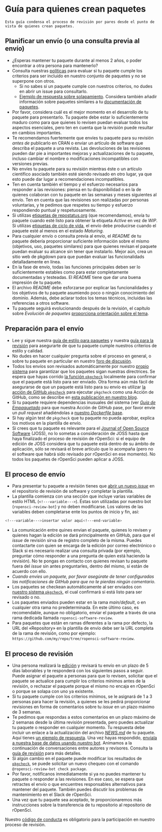 # Guía para quienes crean paquetes  {#authors-guide}

```block
Esta guía condensa el proceso de revisión por pares desde el punto de vista de quienes crean paquetes. 
```

## Planificar un envío (o una consulta previa al envío) {#planning-a-submission-or-a-pre-submission-enquiry}

- ¿Esperas mantener tu paquete durante al menos 2 años, o poder encontrar a otra persona para mantenerlo?
- Consulta nuestras [políticas](#policies) para evaluar si tu paquete cumple los criterios para ser incluido en nuestro conjunto de paquetes y no se superpone con otros.
  - Si no sabes si un paquete cumple con nuestros criterios, no dudes en abrir un issue para consultarlo.
  - [Ejemplo de respuesta sobre solapamiento](https://github.com/ropensci/software-review/issues/199#issuecomment-375358362). Considera también añadir información sobre paquetes similares a tu [documentación de paquetes](#docs-general).
- Por favor, considera cuál es el mejor momento en el desarrollo de tu paquete para presentarlo. Tu paquete debe estar lo suficientemente maduro como para que quienes lo revisen puedan evaluar todos los aspectos esenciales, pero ten en cuenta que la revisión puede resultar en cambios importantes.
- Te recomendamos fuertemente que envíes tu paquete para su revisión *antes de* publicarlo en CRAN o enviar un artículo de software que describa el paquete a una revista. Las devoluciones de las revisiones pueden dar pie a importantes mejoras y actualizaciones de tu paquete, incluso cambiar el nombre o modificaciones incompatibles con versiones previas.
- No envíes tu paquete para su revisión mientras éste o un artículo científico asociado también esté siendo revisado en otro lugar, ya que esto puede dar lugar a recomendaciones incompatibles.
- Ten en cuenta también el tiempo y el esfuerzo necesarios para responder a las revisiones: piensa en tu disponibilidad o en la de quienes colaboran con tu paquete en las semanas y meses siguientes al envío. Ten en cuenta que las revisiones son realizadas por personas voluntarias, y te pedimos que respetes su tiempo y esfuerzo respondiendo puntual y respetuosamente.
- Si utilizas [etiquetas de repostatus.org](https://www.repostatus.org/) (que recomendamos), envía tu paquete cuando esté listo para obtener la etiqueta *Active* en vez de *WIP*. Si utilizas [etiquetas de ciclo de vida](https://www.tidyverse.org/lifecycle/), el envío debe producirse cuando el paquete esté al menos en el estado *Maturing*.
- Para cualquier envío o consulta previa al envío, el *README* de tu paquete debería proporcionar suficiente información sobre el mismo (objetivos, uso, paquetes similares) para que quienes revisan el paquete puedan evaluar su alcance sin tener que instalarlo. Mejor aún, crea un sitio web de pkgdown para que puedan evaluar las funcionalidads detalladamente en línea.
- En la fase de envío, todas las funciones principales deben ser lo suficientemente estables como para estar completamente documentadas y testeadas. El *README* tiene que dar una buena impresión de tu paquete.
- El archivo *README* debe esforzarse por explicar las funcionalidades y los objetivos de tu paquete asumiendo poco o ningún conocimiento del dominio. Además, debe aclarar todos los temas técnicos, incluidas las referencias a otros software.
- Tu paquete seguirá evolucionando después de la revisión, el capítulo sobre *Evolución de paquetes* [proporciona orientación sobre el tema](#evolution).

## Preparación para el envío {#preparing-for-submission}

- Lee y sigue nuestra [guía de estilo para paquetes](#building) y nuestra [guía para la revisión](#preparereview) para asegurarte de que tu paquete cumple nuestros criterios de estilo y calidad.
- No dudes en hacer cualquier pregunta sobre el proceso en general, o sobre tu paquete en particular en nuestro [foro de discusión](https://discuss.ropensci.org).
- Todos los envíos son revisados automáticamente por nuestro [propio sistema](https://docs.ropensci.org/pkgcheck/) para garantizar que los paquetes sigan nuestras directrices. Se espera que hayas corrido [la función `pkgcheck`](https://docs.ropensci.org/pkgcheck/reference/pkgcheck.html) localmente para confirmar que el paquete está listo para ser enviado. Otra forma aún más fácil de asegurarse de que un paquete está listo para su envío es utilizar [la acción de GitHub `pkgcheck`](https://github.com/ropensci-review-tools/pkgcheck-action) para ejecutar `pkgcheck` como una Acción de GitHub, como se describe en [esta publicación en nuestro blog](https://ropensci.org/blog/2022/02/01/pkgcheck-action/).
-   Si tu paquete requiere dependencias inusuales del sistema (ver [*Guía de Empaquetado*](#pkgdependencies) para que nuestra Acción de GitHub pase, por favor envíe un _pull request_ añadiéndolas a [nuestro _Dockerfile_ base](https://github.com/ropensci-review-tools/pkgcheck/blob/main/Dockerfile).
- Si hay algún test de `pkgcheck` que tu paquete no pueda aprobar, explica los motivos en la plantilla de envío.
- Si crees que tu paquete es relevante para el [Journal of Open Source Software](https://joss.theoj.org/) (JOSS), no lo sometas a consideración de JOSS hasta que haya finalizado el proceso de revisión de rOpenSci: si el equipo de edición de JOSS considera que tu paquete está dentro de su ámbito de aplicación, sólo se revisará el breve artículo que lo acompaña (pero no el software que habrá sido revisado por rOpenSci en ese momento). No todos los paquetes de rOpenSci pueden aplicar a JOSS.

## El proceso de envío {#the-submission-process}

- Para presentar tu paquete a revisión tienes que [abrir un nuevo *issue*](https://github.com/ropensci/software-review/issues/new/choose) en el repositorio de revisión de software y completar la plantilla.
- La plantilla comienza con una sección que incluye varias variables de estilo HTML (`<!---variable--->`). Éstas son utilizadas por nuestro bot (`ropensci-review-bot`) y no deben modificarse. Los valores de las variables deben completarse ente los puntos de inicio y fin, así:

```bash
<!---variable--->insertar valor aquí<!---end-variable>
```

- La comunicación entre quines envian el paquete, quienes lo revisen y quienes hagan la edición se dará principalmente en GitHub, para que el *issue* de revisión sirva de registro completo de la misma. Puedes contactarte con quien se encarga de la edición por correo electrónico o Slack si es necesario realizar una consulta privada (por ejemplo, preguntar cómo responder a una pregunta de quien está haciendo la revisión). No te pongas en contacto con quienes revisan tu paquete fuera del *issue* sin antes preguntarles, dentro del mismo, si están de acuerdo con ello.
- *Cuando envíes un paquete, por favor asegúrate de tener configuradas las notificaciones de GitHub para que no te pierdas ningún comentario.*
- Los paquetes se checkean automáticamente al ser enviados con [nuestro sistema `pkgcheck`](https://docs.ropensci.org/pkgcheck), el cual confirmará si está listo para ser revisado o no.
- Los paquetes enviados pueden estar en la rama *main/default*, o en cualquier otra rama no predeterminada. En este último caso, es recomendable, aunque no obligatorio, enviar el paquete a través de una rama dedicada llamada `ropensci-software-review`.
- Para paquetes que están en ramas diferentes a la rama por defecto, la URL del «Repository» en la plantilla de envío debe ser la URL completa de la rama de revisión, como por ejemplo: `https://github.com/my/repo/tree/ropensci-software-review`.

## El proceso de revisión {#the-review-process}

- Una persona realizará la [edición](#editors) y revisará tu envío en un plazo de 5 días laborables y te responderá con los siguientes pasos a seguir. Puede asignar el paquete a personas para que lo revisen, solicitar que el paquete se actualice para cumplir los criterios mínimos antes de la revisión, o rechazar el paquete porque el mismo no encaja en rOpenSci o porque se solapa con uno ya existente.
- Si tu paquete cumple con los criterios mínimos, se le asignará de 1 a 3 personas para hacer la revisión, a quienes se les pedirá proporcionar revisiones en forma de comentarios sobre tu *issue* en un plazo máximo de 3 semanas.
- Te pedimos que respondas a estos comentarios en un plazo máximo de 2 semanas desde la última revisión presentada, pero puedes actualizar tu paquete o responder en cualquier momento. Tu respuesta debe incluir un enlace a la actualización del archivo [*NEWS.md*](#news) de tu paquete. Aquí tienes [un ejemplo de respuesta](https://github.com/ropensci/software-review/issues/593#issuecomment-1714421144). Una vez hayas respondido, [enviala a nuestra base de datos usando nuestro bot](/es/bot_cheatsheet.es#submit-response-to-reviewers). Animamos a la continuación de conversaciones entre autores y revisores. Consulta la [guía de revisión](#reviewerguide) para más detalles.
- Si algún cambio en el paquete puede modificar los resultados de [`pkgcheck`](https://docs.ropensci.org/pkgcheck), se puede solicitar un nuevo chequeo con el comando `@ropensci-review-bot check package`.
- Por favor, notifícanos inmediatamente si ya no puedes mantener tu paquete o responder a las revisiones. En ese caso, se espera que retractes el envío o que encuentres responsables alternativos para mantener del paquete. También puedes discutir los problemas de mantenimiento en el Slack de rOpenSci.
- Una vez que tu paquete sea aceptado, te proporcionaremos más instrucciones sobre la transferencia de tu repositorio al repositorio de rOpenSci.

Nuestro [código de conducta](#code-of-conduct) es obligatorio para la participación en nuestro proceso de revisión.


